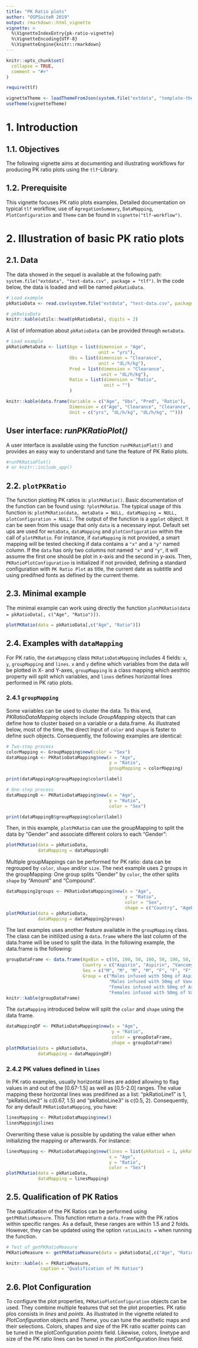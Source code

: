```yaml
---
title: "PK Ratio plots"
author: "OSPSuiteR 2019"
output: rmarkdown::html_vignette
vignette: >
  %\VignetteIndexEntry{pk-ratio-vignette}
  %\VignetteEncoding{UTF-8}
  %\VignetteEngine{knitr::rmarkdown}
---
```


```r
knitr::opts_chunk$set(
  collapse = TRUE,
  comment = "#>"
)
```
```r
require(tlf)
```

```r
vignetteTheme <- loadThemeFromJson(system.file("extdata", "template-theme.json", package = "tlf"))
useTheme(vignetteTheme)
```

# 1. Introduction
## 1.1. Objectives
The following vignette aims at documenting and illustrating workflows for producing PK ratio plots using the `tlf`-Library.

## 1.2. Prerequisite
This vignette focuses PK ratio plots examples. Detailed documentation on typical `tlf` workflow, use of `AgregationSummary`, `DataMapping`, `PlotConfiguration` and `Theme` can be found in `vignette("tlf-workflow")`.

# 2. Illustration of basic PK ratio plots
## 2.1. Data
The data showed in the sequel is available at the following path: `system.file("extdata", "test-data.csv", package = "tlf")`.
In the code below, the data is loaded and will be named `pkRatioData`.

```r
# Load example
pkRatioData <- read.csv(system.file("extdata", "test-data.csv", package = "tlf"), stringsAsFactors = FALSE)

# pkRatioData
knitr::kable(utils::head(pkRatioData), digits = 2)
```

A list of information about `pkRatioData` can be provided through `metaData`.

```r
# Load example
pkRatioMetaData <- list(Age = list(dimension = "Age",
                                   unit = "yrs"),
                        Obs = list(dimension = "Clearance",
                                   unit = "dL/h/kg"),
                        Pred = list(dimension = "Clearance",
                                    unit = "dL/h/kg"),
                        Ratio = list(dimension = "Ratio",
                                     unit = "")
                        )
```
```r
knitr::kable(data.frame(Variable = c("Age", "Obs", "Pred", "Ratio"),
                        Dimension = c("Age", "Clearance", "Clearance", "Ratio"),
                        Unit = c("yrs", "dL/h/kg", "dL/h/kg", "")))
```

## User interface: *runPKRatioPlot()*

A user interface is available using the function `runPKRatioPlot()` and provides an easy way to understand and tune the feature of PK Ratio plots.
```r
#runPKRatioPlot()
# or knitr::include_app()
```

## 2.2. `plotPKRatio`

The function plotting PK ratios is: `plotPKRatio()`. 
Basic documentation of the function can be found using: `?plotPKRatio`.
The typical usage of this function is: `plotPKRatio(data, metaData = NULL, dataMapping = NULL, plotConfiguration = NULL)`.
The output of the function is a `ggplot` object.
It can be seen from this usage that only `data` is a necessary input.
Default set ups are used for `metaData`, `dataMapping` and `plotConfiguration` within the call of `plotPKRatio`.
For instance, if `dataMapping` is not provided, a smart mapping will be tested checking if data contains a `"x"` and a `"y"` named column.
If the `data` has only two columns not named `"x"` and `"y"`, it will assume the first one should be plot in x-axis and the second in y-axis.
Then, `PKRatioPlotConfiguration` is initialized if not provided, defining a standard configuration with `PK Ratio Plot` as title, the current date as subtitle and using predifned fonts as defined by the current theme.

## 2.3. Minimal example

The minimal example can work using directly the function `plotPKRatio(data = pkRatioData[, c("Age", "Ratio")])`.
```r
plotPKRatio(data = pkRatioData[,c("Age", "Ratio")])
```

## 2.4. Examples with `dataMapping`

For PK ratio, the `dataMapping` class `PKRatioDataMapping` includes 4 fields: `x`, `y`, `groupMapping` and `lines`.
`x` and `y` define which variables from the data will be plotted in X- and Y-axes, `groupMapping` is a class mapping which aesthtic property will split which variables, and `lines` defines horizontal lines performed in PK ratio plots.

### 2.4.1 `groupMapping`

Some variables can be used to cluster the data.
To this end, *PKRatioDataMapping* objects include *GroupMapping* objects that can define how to cluster based on a variable or a data.frame.
As illustrated below, most of the time, the direct input of `color` and `shape` is faster to define such objects.
Consequently, the following examples are identical:
```r
# Two-step process
colorMapping <- GroupMapping$new(color = "Sex")
dataMappingA <- PKRatioDataMapping$new(x = "Age",
                                       y = "Ratio", 
                                       groupMapping = colorMapping)

print(dataMappingA$groupMapping$color$label)

# One-step process
dataMappingB <- PKRatioDataMapping$new(x = "Age", 
                                       y = "Ratio", 
                                       color = "Sex")

print(dataMappingB$groupMapping$color$label)

```

Then, in this example, `plotPKRatio` can use the groupMapping to split the data by "Gender" and associate different colors to each "Gender":
```r
plotPKRatio(data = pkRatioData, 
            dataMapping = dataMappingB)
```

Multiple groupMappings can be performed for PK ratio: data can be regrouped by `color`, `shape` and/or `size`.
The next example uses 2 groups in the groupMapping:
One group splits "Gender" by `color`, the other splits `shape` by "Amount" and "Compound".
```r
dataMapping2groups <- PKRatioDataMapping$new(x = "Age",
                                             y = "Ratio",
                                             color = "Sex",
                                             shape = c("Country", "AgeBin"))
plotPKRatio(data = pkRatioData, 
            dataMapping = dataMapping2groups)
```

The last examples uses another feature available in the `groupMapping` class. The class can be initilized using a `data.frame` where the last column of the data.frame will be used to split the data. In the following example, the data.frame is the following:

```r
groupDataFrame <- data.frame(AgeBin = c(50, 100, 50, 100, 50, 100, 50, 100), 
                             Country = c("Aspirin", "Aspirin", "Vancomycin", "Vancomycin", "Aspirin", "Aspirin", "Vancomycin", "Vancomycin"),
                             Sex = c("M", "M", "M", "M", "F", "F", "F", "F"),
                             Group = c("Males infused with 50mg of Aspirin", "Males infused with 100mg of Aspirin", 
                                       "Males infused with 50mg of Vancomycin", "Males infused with 100mg of Vancomycin",
                                       "Females infused with 50mg of Aspirin",  "Females infused with 100mg of Aspirin", 
                                       "Females infused with 50mg of Vancomycin", "Females infused with 100mg of Vancomycin"))
knitr::kable(groupDataFrame)
```

The `dataMapping` introduced below will split the `color` and `shape` using the data frame.
```r
dataMappingDF <- PKRatioDataMapping$new(x = "Age",
                                        y = "Ratio",
                                        color = groupDataFrame,
                                        shape = groupDataFrame)
plotPKRatio(data = pkRatioData, 
            dataMapping = dataMappingDF)
```


### 2.4.2  PK values defined in `lines`
In PK ratio examples, usually horizontal lines are added allowing to flag values in and out of the [0.67-1.5] as well as [0.5-2.0] ranges.
The value mapping these horizontal lines was predifined as a list: "pkRatioLine1" is 1, "pkRatioLine2" is c(0.67, 1.5) and "pkRatioLine3" is c(0.5, 2).
Consequently, for any default `PKRatioDataMapping`, you have:
```r
linesMapping <- PKRatioDataMapping$new()
linesMapping$lines
```

Overwriting these value is possible by updating the value either when initializing the mapping or afterwards.
For instance:
```r
linesMapping <- PKRatioDataMapping$new(lines = list(pkRatio1 = 1, pkRatio2 = c(0.2, 5)),
                                       x = "Age", 
                                       y = "Ratio",
                                       color = "Sex")
plotPKRatio(data = pkRatioData, 
            dataMapping = linesMapping)

```

## 2.5. Qualification of PK Ratios

The qualification of the PK Ratios can be performed using `getPKRatioMeasure`.
This function return a `data.frame` with the PK ratios within specific ranges.
As a default, these ranges are within 1.5 and 2 folds. However, they can be updated using the option `ratioLimits =` when running the function.

```r
# Test of getPKRatioMeasure
PKRatioMeasure <- getPKRatioMeasure(data = pkRatioData[,c("Age", "Ratio")])

knitr::kable(x = PKRatioMeasure,
             caption = "Qualification of PK Ratios")
```


## 2.6. Plot Configuration

To configure the plot properties, `PKRatioPlotConfiguration` objects can be used.
They combine multiple features that set the plot properties.
PK ratio plos consists in *lines* and *points*.
As illustrated in the vignette related to *PlotConfiguration* objects and *Theme*, you can tune the aesthetic maps and their selections.
Colors, shapes and size of the PK ratio scatter points can be tuned in the plotConfiguration *points* field.
Likewise, colors, linetype and size of the PK ratio lines can be tuned in the plotConfiguration *lines* field.
